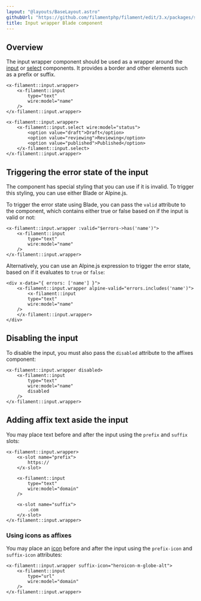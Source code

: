 ```yaml
---
layout: "@layouts/BaseLayout.astro"
githubUrl: "https://github.com/filamentphp/filament/edit/3.x/packages/support/docs/09-blade-components/02-input-wrapper.md"
title: Input wrapper Blade component
---
```


## Overview

The input wrapper component should be used as a wrapper around the [input](input) or [select](select) components. It provides a border and other elements such as a prefix or suffix.

```blade
<x-filament::input.wrapper>
    <x-filament::input
        type="text"
        wire:model="name"
    />
</x-filament::input.wrapper>

<x-filament::input.wrapper>
    <x-filament::input.select wire:model="status">
        <option value="draft">Draft</option>
        <option value="reviewing">Reviewing</option>
        <option value="published">Published</option>
    </x-filament::input.select>
</x-filament::input.wrapper>
```

## Triggering the error state of the input

The component has special styling that you can use if it is invalid. To trigger this styling, you can use either Blade or Alpine.js.

To trigger the error state using Blade, you can pass the `valid` attribute to the component, which contains either true or false based on if the input is valid or not:

```blade
<x-filament::input.wrapper :valid="$errors->has('name')">
    <x-filament::input
        type="text"
        wire:model="name"
    />
</x-filament::input.wrapper>
```

Alternatively, you can use an Alpine.js expression to trigger the error state, based on if it evaluates to `true` or `false`:

```blade
<div x-data="{ errors: ['name'] }">
    <x-filament::input.wrapper alpine-valid="errors.includes('name')">
        <x-filament::input
        type="text"
        wire:model="name"
    />
    </x-filament::input.wrapper>
</div>
```

## Disabling the input

To disable the input, you must also pass the `disabled` attribute to the affixes component:

```blade
<x-filament::input.wrapper disabled>
    <x-filament::input
        type="text"
        wire:model="name"
        disabled
    />
</x-filament::input.wrapper>
```

## Adding affix text aside the input

You may place text before and after the input using the `prefix` and `suffix` slots:

```blade
<x-filament::input.wrapper>
    <x-slot name="prefix">
        https://
    </x-slot>

    <x-filament::input
        type="text"
        wire:model="domain"
    />
    
    <x-slot name="suffix">
        .com
    </x-slot>
</x-filament::input.wrapper>
```

### Using icons as affixes

You may place an [icon](https://blade-ui-kit.com/blade-icons?set=1#search) before and after the input using the `prefix-icon` and `suffix-icon` attributes:

```blade
<x-filament::input.wrapper suffix-icon="heroicon-m-globe-alt">
    <x-filament::input
        type="url"
        wire:model="domain"
    />
</x-filament::input.wrapper>
```
